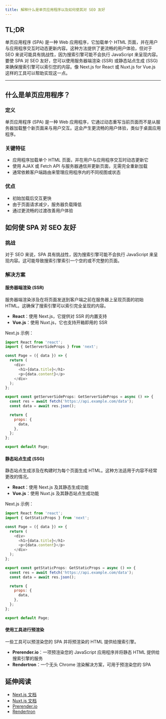 ```yaml
---
title: 解释什么是单页应用程序以及如何使其对 SEO 友好
---
```


## TL;DR

单页应用程序 (SPA) 是一种 Web 应用程序，它加载单个 HTML 页面，并在用户与应用程序交互时动态更新内容。这种方法提供了更流畅的用户体验，但对于 SEO 来说可能具有挑战性，因为搜索引擎可能不会执行 JavaScript 来呈现内容。要使 SPA 对 SEO 友好，您可以使用服务器端渲染 (SSR) 或静态站点生成 (SSG) 来确保搜索引擎可以索引您的内容。像 Next.js for React 或 Nuxt.js for Vue.js 这样的工具可以帮助实现这一点。

***

## 什么是单页应用程序？

### 定义

单页应用程序 (SPA) 是一种 Web 应用程序，它通过动态重写当前页面而不是从服务器加载整个新页面来与用户交互。这会产生更流畅的用户体验，类似于桌面应用程序。

### 关键特征

* 应用程序加载单个 HTML 页面，并在用户与应用程序交互时动态更新它
* 使用 AJAX 或 Fetch API 与服务器通信并更新页面，无需完全重新加载
* 通常依赖客户端路由来管理应用程序内的不同视图或状态

### 优点

* 初始加载后交互更快
* 由于页面请求减少，服务器负载降低
* 通过更流畅的过渡改善用户体验

## 如何使 SPA 对 SEO 友好

### 挑战

对于 SEO 来说，SPA 具有挑战性，因为搜索引擎可能不会执行 JavaScript 来呈现内容。这可能导致搜索引擎索引一个空的或不完整的页面。

### 解决方案

#### 服务器端渲染 (SSR)

服务器端渲染涉及在将页面发送到客户端之前在服务器上呈现页面的初始 HTML。这确保了搜索引擎可以索引完全呈现的内容。

* **React**：使用 Next.js，它提供对 SSR 的内置支持
* **Vue.js**：使用 Nuxt.js，它也支持开箱即用的 SSR

Next.js 示例：

```javascript
import React from 'react';
import { GetServerSideProps } from 'next';

const Page = ({ data }) => {
  return (
    <div>
      <h1>{data.title}</h1>
      <p>{data.content}</p>
    </div>
  );
};

export const getServerSideProps: GetServerSideProps = async () => {
  const res = await fetch('https://api.example.com/data');
  const data = await res.json();

  return {
    props: {
      data,
    },
  };
};

export default Page;
```

#### 静态站点生成 (SSG)

静态站点生成涉及在构建时为每个页面生成 HTML。这种方法适用于内容不经常更改的情况。

* **React**：使用 Next.js 及其静态生成功能
* **Vue.js**：使用 Nuxt.js 及其静态站点生成功能

Next.js 示例：

```javascript
import React from 'react';
import { GetStaticProps } from 'next';

const Page = ({ data }) => {
  return (
    <div>
      <h1>{data.title}</h1>
      <p>{data.content}</p>
    </div>
  );
};

export const getStaticProps: GetStaticProps = async () => {
  const res = await fetch('https://api.example.com/data');
  const data = await res.json();

  return {
    props: {
      data,
    },
  };
};

export default Page;
```

#### 使用工具进行预渲染

一些工具可以预渲染您的 SPA 并将预渲染的 HTML 提供给搜索引擎。

* **Prerender.io**：一项预渲染您的 JavaScript 应用程序并将静态 HTML 提供给搜索引擎的服务
* **Rendertron**：一个无头 Chrome 渲染解决方案，可用于预渲染您的 SPA

## 延伸阅读

* [Next.js 文档](https://nextjs.org/docs)
* [Nuxt.js 文档](https://nuxtjs.org/docs)
* [Prerender.io](https://prerender.io/)
* [Rendertron](https://github.com/GoogleChrome/rendertron)
